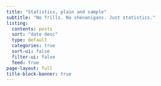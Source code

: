 ```yaml
---
title: "Statistics, plain and sample"
subtitle: "No frills. No shenanigans. Just statistics."
listing:
  contents: posts
  sort: "date desc"
  type: default
  categories: true
  sort-ui: false
  filter-ui: false
  feed: true
page-layout: full
title-block-banner: true
---
```

